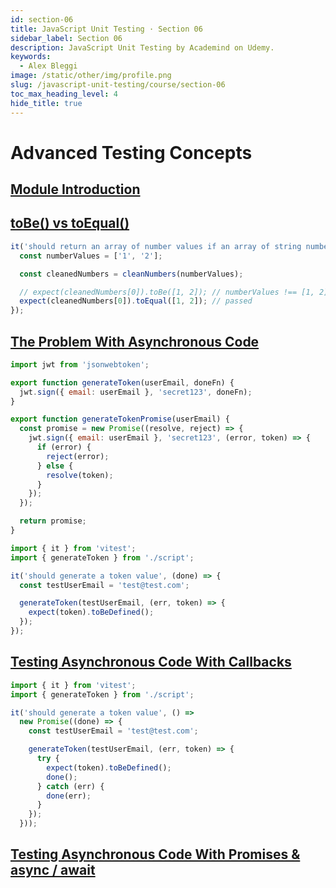```yaml
---
id: section-06
title: JavaScript Unit Testing · Section 06
sidebar_label: Section 06
description: JavaScript Unit Testing by Academind on Udemy.
keywords:
  - Alex Bleggi
image: /static/other/img/profile.png
slug: /javascript-unit-testing/course/section-06
toc_max_heading_level: 4
hide_title: true
---
```



# Advanced Testing Concepts

## [Module Introduction](https://www.udemy.com/course/javascript-unit-testing-the-practical-guide/learn/lecture/31877954#overview)

## [toBe() vs toEqual()](https://www.udemy.com/course/javascript-unit-testing-the-practical-guide/learn/lecture/31877956#overview)

```javascript
it('should return an array of number values if an array of string number values is provided', () => {
  const numberValues = ['1', '2'];

  const cleanedNumbers = cleanNumbers(numberValues);

  // expect(cleanedNumbers[0]).toBe([1, 2]); // numberValues !== [1, 2] error: array as objects point to different places in memory
  expect(cleanedNumbers[0]).toEqual([1, 2]); // passed
});
```

## [The Problem With Asynchronous Code](https://www.udemy.com/course/javascript-unit-testing-the-practical-guide/learn/lecture/31877958#overview)

```javascript {1-19} title="script.js"
import jwt from 'jsonwebtoken';

export function generateToken(userEmail, doneFn) {
  jwt.sign({ email: userEmail }, 'secret123', doneFn);
}

export function generateTokenPromise(userEmail) {
  const promise = new Promise((resolve, reject) => {
    jwt.sign({ email: userEmail }, 'secret123', (error, token) => {
      if (error) {
        reject(error);
      } else {
        resolve(token);
      }
    });
  });

  return promise;
}
```

```javascript {1-10} title="script.test.js"
import { it } from 'vitest';
import { generateToken } from './script';

it('should generate a token value', (done) => {
  const testUserEmail = 'test@test.com';

  generateToken(testUserEmail, (err, token) => {
    expect(token).toBeDefined();
  });
});
```

## [Testing Asynchronous Code With Callbacks](https://www.udemy.com/course/javascript-unit-testing-the-practical-guide/learn/lecture/31877962#overview)

```javascript {5,9,11,12-14,16} title="script.test.js"
import { it } from 'vitest';
import { generateToken } from './script';

it('should generate a token value', () =>
  new Promise((done) => {
    const testUserEmail = 'test@test.com';

    generateToken(testUserEmail, (err, token) => {
      try {
        expect(token).toBeDefined();
        done();
      } catch (err) {
        done(err);
      }
    });
  }));
```

## [Testing Asynchronous Code With Promises & async / await](https://www.udemy.com/course/javascript-unit-testing-the-practical-guide/learn/lecture/31877964#overview)
